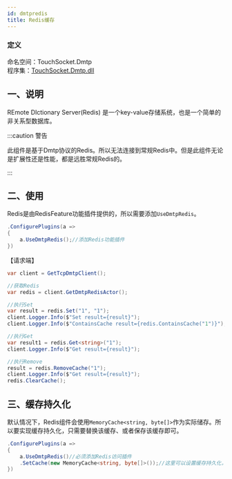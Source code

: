 ```yaml
---
id: dmtpredis
title: Redis缓存
---
```


### 定义

命名空间：TouchSocket.Dmtp <br/>
程序集：[TouchSocket.Dmtp.dll](https://www.nuget.org/packages/TouchSocket.Dmtp)

## 一、说明

REmote DIctionary Server(Redis) 是一个key-value存储系统，也是一个简单的非关系型数据库。

:::caution 警告

此组件是基于Dmtp协议的Redis。所以无法连接到常规Redis中。但是此组件无论是扩展性还是性能，都是远胜常规Redis的。

:::  

## 二、使用

Redis是由RedisFeature功能插件提供的，所以需要添加`UseDmtpRedis`。

```csharp
.ConfigurePlugins(a =>
{
    a.UseDmtpRedis();//添加Redis功能插件
})
```

【请求端】

```csharp
var client = GetTcpDmtpClient();

//获取Redis
var redis = client.GetDmtpRedisActor();

//执行Set
var result = redis.Set("1", "1");
client.Logger.Info($"Set result={result}");
client.Logger.Info($"ContainsCache result={redis.ContainsCache("1")}");

//执行Get
var result1 = redis.Get<string>("1");
client.Logger.Info($"Get result={result}");

//执行Remove
result = redis.RemoveCache("1");
client.Logger.Info($"Get result={result}");
redis.ClearCache();
```

## 三、缓存持久化

默认情况下，Redis组件会使用`MemoryCache<string, byte[]>`作为实际储存。所以要实现缓存持久化，只需要替换该缓存、或者保存该缓存即可。

```csharp
.ConfigurePlugins(a =>
{
    a.UseDmtpRedis()//必须添加Redis访问插件
    .SetCache(new MemoryCache<string, byte[]>());//这里可以设置缓存持久化，此处仍然是使用内存缓存。
})
```